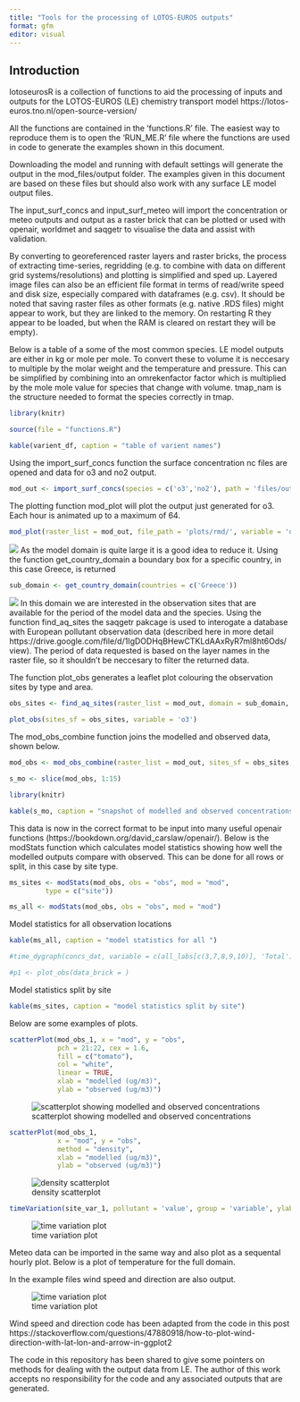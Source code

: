 ```yaml
---
title: "Tools for the processing of LOTOS-EUROS outputs"
format: gfm
editor: visual
---
```


## Introduction

lotoseurosR is a collection of functions to aid the processing of inputs and outputs for the LOTOS-EUROS (LE) chemistry transport model https://lotos-euros.tno.nl/open-source-version/

All the functions are contained in the 'functions.R' file. The easiest way to reproduce them is to open the 'RUN_ME.R' file where the functions are used in code to generate the examples shown in this document.

Downloading the model and running with default settings will generate the output in the mod_files/output folder. The examples given in this document are based on these files but should also work with any surface LE model output files.

The input_surf_concs and input_surf_meteo will import the concentration or meteo outputs and output as a raster brick that can be plotted or used with openair, worldmet and saqgetr to visualise the data and assist with validation.

By converting to georeferenced raster layers and raster bricks, the process of extracting time-series, regridding (e.g. to combine with data on different grid systems/resolutions) and plotting is simplified and sped up. Layered image files can also be an efficient file format in terms of read/write speed and disk size, especially compared with dataframes (e.g. csv). It should be noted that saving raster files as other formats (e.g. native .RDS files) might appear to work, but they are linked to the memory. On restarting R they appear to be loaded, but when the RAM is cleared on restart they will be empty).

Below is a table of a some of the most common species. LE model outputs are either in kg or mole per mole. To convert these to volume it is neccesary to multiple by the molar weight and the temperature and pressure. This can be simplified by combining into an omrekenfactor factor which is multiplied by the mole mole value for species that change with volume. tmap_nam is the structure needed to format the species correctly in tmap.

```r

library(knitr)

source(file = "functions.R")

kable(varient_df, caption = "table of varient names")

```

Using the import_surf_concs function the surface concentration nc files are opened and data for o3 and no2 output.

```r

mod_out <- import_surf_concs(species = c('o3','no2'), path = 'files/output', output_units = 'volume')


```

The plotting function mod_plot will plot the output just generated for o3. Each hour is animated up to a maximum of 64.

```r

mod_plot(raster_list = mod_out, file_path = 'plots/rmd/', variable = 'o3')

```

![](plots/rmd/o3_2012-07-01_00_2012-07-15_23.gif) As the model domain is quite large it is a good idea to reduce it. Using the function get_country_domain a boundary box for a specific country, in this case Greece, is returned

```r

sub_domain <- get_country_domain(countries = c('Greece'))

```

![](plots/rmd/tm1.png) In this domain we are interested in the observation sites that are available for the period of the model data and the species. Using the function find_aq_sites the saqgetr pakcage is used to interogate a database with European pollutant observation data (described here in more detail https://drive.google.com/file/d/1IgDODHqBHewCTKLdAAxRyR7ml8ht6Ods/view). The period of data requested is based on the layer names in the raster file, so it shouldn't be neccesary to filter the returned data.

The function plot_obs generates a leaflet plot colouring the observation sites by type and area.

```r

obs_sites <- find_aq_sites(raster_list = mod_out, domain = sub_domain, type_def = c('background'), area_def = c('urban', 'rural', 'suburban'), species = c('o3'))

plot_obs(sites_sf = obs_sites, variable = 'o3')

```

The mod_obs_combine function joins the modelled and observed data, shown below.

```r

mod_obs <- mod_obs_combine(raster_list = mod_out, sites_sf = obs_sites, species = 'o3')

s_mo <- slice(mod_obs, 1:15)

```

```r

library(knitr)

kable(s_mo, caption = "snapshot of modelled and observed concentrations")

```

This data is now in the correct format to be input into many useful openair functions (https://bookdown.org/david_carslaw/openair/). Below is the modStats function which calculates model statistics showing how well the modelled outputs compare with observed. This can be done for all rows or split, in this case by site type.

```r

ms_sites <- modStats(mod_obs, obs = "obs", mod = "mod",
         type = c("site"))

ms_all <- modStats(mod_obs, obs = "obs", mod = "mod")

```

Model statistics for all observation locations

```r

kable(ms_all, caption = "model statistics for all ")

#time_dygraph(concs_dat, variable = c(all_labs[c(3,7,8,9,10)], 'Total'), ylab = spec_df$dg_nam[1])

#p1 <- plot_obs(data_brick = )

```

Model statistics split by site

```r

kable(ms_sites, caption = "model statistics split by site")


```

Below are some examples of plots.

```r

scatterPlot(mod_obs_1, x = "mod", y = "obs", 
            pch = 21:22, cex = 1.6, 
            fill = c("tomato"), 
            col = "white", 
            linear = TRUE, 
            xlab = "modelled (ug/m3)", 
            ylab = "observed (ug/m3)")

```

![scatterplot showing modelled and observed concentrations](plots/rmd/sp1.png)

```r

scatterPlot(mod_obs_1,
            x = "mod", y = "obs",
            method = "density",
            xlab = "modelled (ug/m3)", 
            ylab = "observed (ug/m3)")

```

![density scatterplot](plots/rmd/sp2.png)

```r

timeVariation(site_var_1, pollutant = 'value', group = 'variable', ylab = 'o3 (ug/m3)')


```

![time variation plot](plots/rmd/tv.png)

<!-- If desired all species can be output from the model and plot using the CorPlot. The species available in the default model are: 'o3','no2', 'no', 'hno3', 'nh3', 'so2', 'co', 'n2o5', 'form', 'iso', 'pan', 'no3a_f', 'no3a_c', 'so4a_f', 'so4a_c', 'nh4a_f', 'ppm_f', 'ppm_c', 'ec_f', 'ec_c', 'pom_f', 'pom_c', 'na_ff', 'na_f', 'na_c', 'na_cc', 'na_ccc', 'dust_ff', 'dust_f', 'dust_c', 'dust_cc', 'dust_ccc', 'tpm25', 'tpm10', 'tnmvoc', 'tdust', 'tss' Also for the same location. -->

Meteo data can be imported in the same way and also plot as a sequental hourly plot. Below is a plot of temperature for the full domain.

In the example files wind speed and direction are also output.

![time variation plot](plots/rmd/ws_wd_plot.gif)

Wind speed and direction code has been adapted from the code in this post https://stackoverflow.com/questions/47880918/how-to-plot-wind-direction-with-lat-lon-and-arrow-in-ggplot2

The code in this repository has been shared to give some pointers on methods for dealing with the output data from LE. The author of this work accepts no responsibility for the code and any associated outputs that are generated.
